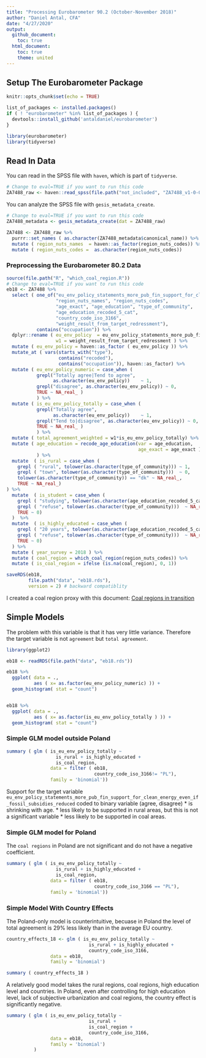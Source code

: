 ```yaml
---
title: "Processing Eurobarometer 90.2 (October-November 2018)"
author: "Daniel Antal, CFA"
date: "4/27/2020"
output: 
  github_document:
    toc: true
  html_document:
    toc: true
    theme: united
---
```


## Setup The Eurobarometer Package

```r
knitr::opts_chunk$set(echo = TRUE)

list_of_packages <- installed.packages()
if ( ! "eurobarometer" %in% list_of_packages ) {
  devtools::install_github('antaldaniel/eurobarometer')
}

library(eurobarometer)
library(tidyverse)
```

## Read In Data 

You can read in the SPSS file with `haven`, which is part of `tidyverse`. 

```r
# Change to eval=TRUE if you want to run this code
ZA7488_raw <- haven::read_spss(file.path("not_included", "ZA7488_v1-0-0.sav"))
```

You can analyze the SPSS file with `gesis_metadata_create`.

```r
# Change to eval=TRUE if you want to run this code
ZA7488_metadata <- gesis_metadata_create(dat = ZA7488_raw)

ZA7488 <- ZA7488_raw %>%
  purrr::set_names ( as.character(ZA7488_metadata$canonical_name)) %>%
  mutate ( region_nuts_names  = haven::as_factor(region_nuts_codes)) %>%
  mutate ( region_nuts_codes =  as.character(region_nuts_codes)) 
```

### Preprocessing the Eurobarometer 80.2 Data

```r
source(file.path("R", "which_coal_region.R"))
# Change to eval=TRUE if you want to run this code
eb18 <- ZA7488 %>%
  select ( one_of("eu_env_policy_statements_more_pub_fin_support_for_clean_energy_even_if_fossil_subsidies_reduced",
                  "region_nuts_names", "region_nuts_codes",
                  "age_exact", "age_education", "type_of_community",
                  "age_education_recoded_5_cat",
                  "country_code_iso_3166", 
                  "weight_result_from_target_redressment"),
           contains("occupation")) %>%
  dplyr::rename ( eu_env_policy  = eu_env_policy_statements_more_pub_fin_support_for_clean_energy_even_if_fossil_subsidies_reduced, 
                  w1 = weight_result_from_target_redressment ) %>%
  mutate ( eu_env_policy = haven::as_factor ( eu_env_policy )) %>%
  mutate_at ( vars(starts_with("type"),
                   contains("recoded"),
                   contains("occupation")), haven::as_factor) %>%
  mutate ( eu_env_policy_numeric = case_when (
           grepl("Totally agree|Tend to agree",
                 as.character(eu_env_policy))    ~ 1,
           grepl("disagree", as.character(eu_env_policy)) ~ 0,
           TRUE ~ NA_real_ )
           ) %>%
  mutate ( is_eu_env_policy_totally = case_when (
           grepl("Totally agree",
                 as.character(eu_env_policy))    ~ 1,
           grepl("Tend to|disagree", as.character(eu_env_policy)) ~ 0,
           TRUE ~ NA_real_ )
           ) %>%
  mutate ( total_agreement_weighted = w1*is_eu_env_policy_totally) %>%
  mutate ( age_education = recode_age_education(var = age_education,
                                                age_exact = age_exact )
           ) %>%
  mutate  ( is_rural = case_when (
    grepl ( "rural", tolower(as.character(type_of_community))) ~ 1,
    grepl ( "town", tolower(as.character(type_of_community)))  ~ 0,
    tolower(as.character(type_of_community)) == "dk" ~ NA_real_,
    TRUE ~ NA_real_)
) %>%
  mutate  ( is_student = case_when (
    grepl ( "studying", tolower(as.character(age_education_recoded_5_cat))) ~ 1,
    grepl ( "refuse", tolower(as.character(type_of_community)))  ~ NA_real_,
    TRUE ~ 0)
  )  %>%
  mutate  ( is_highly_educated = case_when (
    grepl ( "20 years", tolower(as.character(age_education_recoded_5_cat))) ~ 1,
    grepl ( "refuse", tolower(as.character(type_of_community)))  ~ NA_real_,
    TRUE ~ 0)
  ) %>%
  mutate ( year_survey = 2018 ) %>%
  mutate ( coal_region = which_coal_region(region_nuts_codes)) %>%
  mutate ( is_coal_region = ifelse (is.na(coal_region), 0, 1))

saveRDS(eb18,
        file.path("data", "eb18.rds"), 
        version = 2) # backward compatiblity
```

I created a coal region proxy with this document: [Coal regions in transition](https://ec.europa.eu/energy/topics/oil-gas-and-coal/EU-coal-regions/coal-regions-transition_en)

## Simple Models 

The problem with this variable is that it has very little variance. Therefore the target variable is not `agreement` but `total agreement`.

```r
library(ggplot2)

eb18 <- readRDS(file.path("data", "eb18.rds"))

eb18 %>%
  ggplot( data = ., 
          aes ( x= as.factor(eu_env_policy_numeric) )) +
  geom_histogram( stat = "count")


eb18 %>%
  ggplot( data = ., 
          aes ( x= as.factor(is_eu_env_policy_totally ) )) +
  geom_histogram( stat = "count")
```


### Simple GLM model outside Poland


```r
summary ( glm ( is_eu_env_policy_totally ~
                  is_rural + is_highly_educated +
                  is_coal_region,
                data = filter ( eb18,
                                country_code_iso_3166!= "PL"),
                family = 'binomial'))
```

Support for the target variable `eu_env_policy_statements_more_pub_fin_support_for_clean_energy_even_if_fossil_subsidies_reduced` coded to binary variable (agree, disagree)
* is shrinking with age.
* less likely to be supported in rural areas, but this is not a significant variable
* less likely to be supported in coal areas.

### Simple GLM model for Poland

The `coal regions` in Poland are not significant and do not have a negative coefficient.

```r
summary ( glm ( is_eu_env_policy_totally ~ 
                  is_rural + is_highly_educated +
                  is_coal_region,
                data = filter ( eb18,
                                country_code_iso_3166 == "PL"),
                family = 'binomial'))

```

### Simple Model With Country Effects

The Poland-only model is counterintuitive, becuase in Poland the level of total agreement is 29% less likely than in the average EU country.

```r

country_effects_18 <- glm ( is_eu_env_policy_totally ~
                              is_rural + is_highly_educated +
                              country_code_iso_3166,
                data = eb18,
                family = 'binomial')

summary ( country_effects_18 )
```

A relatively good model takes the rural regions, coal regions, high education level and countries. In Poland, even after controlling for high education level, lack of subjective urbanization and coal regions, the country effect is significantly negative.

```r
summary ( glm ( is_eu_env_policy_totally ~
                              is_rural + 
                              is_coal_region + 
                              country_code_iso_3166,
                data = eb18,
                family = 'binomial') 
          )
```